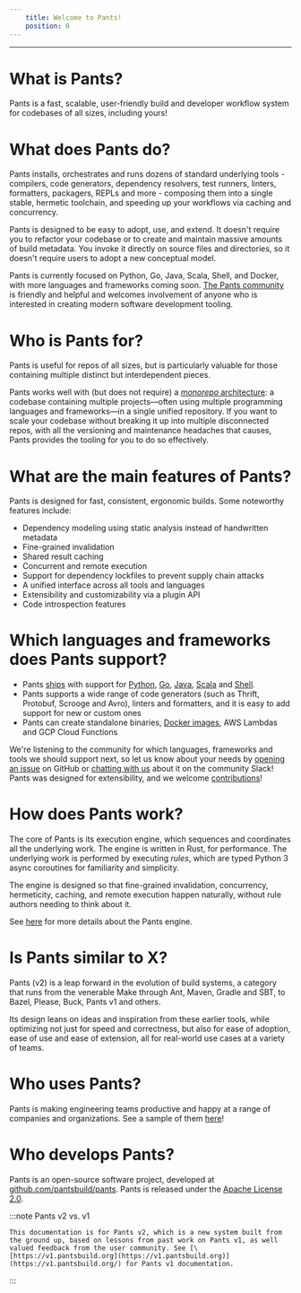 ```yaml
---
    title: Welcome to Pants!
    position: 0
---
```


---

# What is Pants?

Pants is a fast, scalable, user-friendly build and developer workflow system for codebases of all sizes, including yours!

# What does Pants do?

Pants installs, orchestrates and runs dozens of standard underlying tools - compilers, code generators, dependency resolvers, test runners, linters, formatters, packagers, REPLs and more - composing them into a single stable, hermetic toolchain, and speeding up your workflows via caching and concurrency.

Pants is designed to be easy to adopt, use, and extend. It doesn't require you to refactor your codebase or to create and maintain massive amounts of build metadata. You invoke it directly on source files and directories, so it doesn't require users to adopt a new conceptual model.

Pants is currently focused on Python, Go, Java, Scala, Shell, and Docker, with more languages and frameworks coming soon. [The Pants community](doc:the-pants-community) is friendly and helpful and welcomes involvement of anyone who is interested in creating modern software development tooling.

# Who is Pants for?

Pants is useful for repos of all sizes, but is particularly valuable for those containing multiple distinct but interdependent pieces.

Pants works well with (but does not require) a [_monorepo_ architecture](https://blog.pantsbuild.org/the-monorepo-approach-to-code-management/): a codebase containing multiple projects—often using multiple programming languages and frameworks—in a single unified repository. If you want to scale your codebase without breaking it up into multiple disconnected repos, with all the versioning and maintenance headaches that causes, Pants provides the tooling for you to do so effectively.

# What are the main features of Pants?

Pants is designed for fast, consistent, ergonomic builds. Some noteworthy features include:

- Dependency modeling using static analysis instead of handwritten metadata
- Fine-grained invalidation
- Shared result caching
- Concurrent and remote execution
- Support for dependency lockfiles to prevent supply chain attacks
- A unified interface across all tools and languages
- Extensibility and customizability via a plugin API
- Code introspection features

# Which languages and frameworks does Pants support?

- Pants [ships](page:language-support) with support for [Python](doc:python), [Go](doc:go), [Java](doc:jvm-overview), [Scala](doc:jvm-overview) and [Shell](doc:shell).
- Pants supports a wide range of code generators (such as Thrift, Protobuf, Scrooge and Avro), linters and formatters, and it is easy to add support for new or custom ones
- Pants can create standalone binaries, [Docker images](doc:docker), AWS Lambdas and GCP Cloud Functions

We're listening to the community for which languages, frameworks and tools we should support next, so let us know about your needs by [opening an issue](https://github.com/pantsbuild/pants/issues/new/choose) on GitHub or [chatting with us](doc:the-pants-community) about it on the community Slack!  
Pants was designed for extensibility, and we welcome [contributions](doc:contributor-overview)!

# How does Pants work?

The core of Pants is its execution engine, which sequences and coordinates all the underlying work. The engine is written in Rust, for performance. The underlying work is performed by executing _rules_, which are typed Python 3 async coroutines for familiarity and simplicity.

The engine is designed so that fine-grained invalidation, concurrency, hermeticity, caching, and remote execution happen naturally, without rule authors needing to think about it.

See [here](doc:how-does-pants-work) for more details about the Pants engine.

# Is Pants similar to X?

Pants (v2) is a leap forward in the evolution of build systems, a category that runs from the venerable Make through Ant, Maven, Gradle and SBT, to Bazel, Please, Buck, Pants v1 and others.

Its design leans on ideas and inspiration from these earlier tools, while optimizing not just for speed and correctness, but also for ease of adoption, ease of use and ease of extension, all for real-world use cases at a variety of teams.

# Who uses Pants?

Pants is making engineering teams productive and happy at a range of companies and organizations. See a sample of them [here](page:who-uses-pants)!

# Who develops Pants?

Pants is an open-source software project, developed at [github.com/pantsbuild/pants](https://github.com/pantsbuild/pants). Pants is released under the [Apache License 2.0](https://github.com/pantsbuild/pants/blob/master/LICENSE).

:::note Pants v2 vs. v1

    This documentation is for Pants v2, which is a new system built from the ground up, based on lessons from past work on Pants v1, as well valued feedback from the user community. See [\[https://v1.pantsbuild.org](https://v1.pantsbuild.org)](https://v1.pantsbuild.org/) for Pants v1 documentation.

:::
